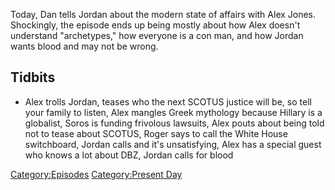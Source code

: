 {{DEFAULTSORT:
    #_EPISODE_0176:June 28, 2018
}}{{Episode
    | title           = June 28, 2018
    | caption         = Listen to this episode on [https://knowledgefight.libsyn.com/knowledge-fight-june-28-2018 Libsyn] [https://open.spotify.com/episode/4xtLXsTQFwvPpa8edXIfea Spotify]
    | episodeNumber   = 176
    | length          = 02:44:03
    | airDate         = July 2, 2018
    | coverageDate    = June 28, 2018
    | episodeType     = [[:Category:Present Day|Present Day]]
    | appearance      = [[George Soros]], [[Roger Stone]], [[Judge Napolitano]], [[Hotep Jesus]]
    | previousEpisode = [[175: Giants And Bonus Potatoes]]
    | nextEpisode     = [[177: Sweary Kerry and the Racist Alien]]
}}

{{Stub}}

Today, Dan tells Jordan about the modern state of affairs with Alex Jones. Shockingly, the episode ends up being mostly about how Alex doesn't understand "archetypes," how everyone is a con man, and how Jordan wants blood and may not be wrong.

==Tidbits==

*Alex trolls Jordan, teases who the next SCOTUS justice will be, so tell your family to listen, Alex mangles Greek mythology because Hillary is a globalist, Soros is funding frivolous lawsuits, Alex pouts about being told not to tease about SCOTUS, Roger says to call the White House switchboard, Jordan calls and it's unsatisfying, Alex has a special guest who knows a lot about DBZ, Jordan calls for blood

[[Category:Episodes]]
[[Category:Present Day]]
